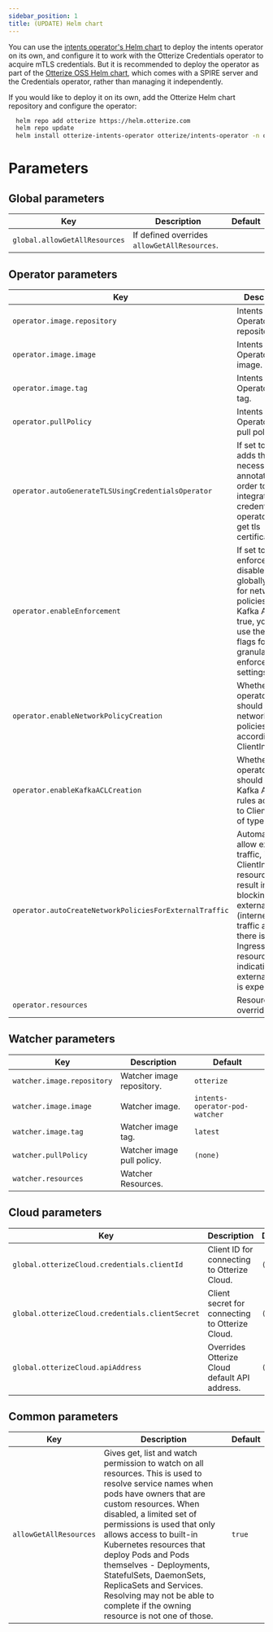 ```yaml
---
sidebar_position: 1
title: (UPDATE) Helm chart
---
```


You can use the [intents operator's Helm chart](https://github.com/otterize/helm-charts/tree/main/intents-operator) to deploy the intents operator on its own, and configure it to work with the Otterize Credentials operator to acquire mTLS credentials.
But it is recommended to deploy the operator as part of the [Otterize OSS Helm chart](https://github.com/otterize/helm-charts/tree/main/otterize-kubernetes), which comes with a SPIRE server and the Credentials operator, rather than managing it independently.

If you would like to deploy it on its own, add the Otterize Helm chart repository and configure the operator:
```bash
  helm repo add otterize https://helm.otterize.com
  helm repo update
  helm install otterize-intents-operator otterize/intents-operator -n otterize-system --create-namespace
```


# Parameters

## Global parameters
| Key                              | Description                                                                                                                                 | Default |
|----------------------------------|---------------------------------------------------------------------------------------------------------------------------------------------|---------|
| `global.allowGetAllResources`    | If defined overrides `allowGetAllResources`.                                                                                                |         |

## Operator parameters
| Key                                                    | Description                                                                                                                                                                                                  | Default            |
|--------------------------------------------------------|--------------------------------------------------------------------------------------------------------------------------------------------------------------------------------------------------------------|--------------------|
| `operator.image.repository`                            | Intents Operator image repository.                                                                                                                                                                           | `otterize`         |
| `operator.image.image`                                 | Intents Operator image.                                                                                                                                                                                      | `intents-operator` |
| `operator.image.tag`                                   | Intents Operator image tag.                                                                                                                                                                                  | `latest`           |
| `operator.pullPolicy`                                  | Intents Operator image pull policy.                                                                                                                                                                          | `(none)`           |
| `operator.autoGenerateTLSUsingCredentialsOperator`        | If set to true, adds the necessary pod annotations in order to integrate with credentials-operator, and get tls certificate.                                                                                 | `false`            |
| `operator.enableEnforcement`                           | If set to false, enforcement is disabled globally (both for network policies and Kafka ACL). If true, you may use the other flags for more granular enforcement settings                                     | `true`             |
| `operator.enableNetworkPolicyCreation`                 | Whether the operator should create network policies according to ClientIntents                                                                                                                               | `true`             |
| `operator.enableKafkaACLCreation`                      | Whether the operator should create Kafka ACL rules according to ClientIntents of type Kafka                                                                                                                  | `true`             |
| `operator.autoCreateNetworkPoliciesForExternalTraffic` | Automatically allow external traffic, if a new ClientIntents resource would result in blocking external (internet) traffic and there is an Ingress/Service resource indicating external traffic is expected. | `true`             |
| `operator.resources`                                   | Resources override.                                                                                                                                                                                          |                    |

## Watcher parameters
| Key                        | Description                | Default                        |
|----------------------------|----------------------------|--------------------------------|
| `watcher.image.repository` | Watcher image repository.  | `otterize`                     |
| `watcher.image.image`      | Watcher image.             | `intents-operator-pod-watcher` |
| `watcher.image.tag`        | Watcher image tag.         | `latest`                       |
| `watcher.pullPolicy`       | Watcher image pull policy. | `(none)`                       |
| `watcher.resources`        | Watcher Resources.         |                                |

## Cloud parameters
| Key                                             | Description                                     | Default  |
|-------------------------------------------------|-------------------------------------------------|----------|
| `global.otterizeCloud.credentials.clientId`     | Client ID for connecting to Otterize Cloud.     | `(none)` |
| `global.otterizeCloud.credentials.clientSecret` | Client secret for connecting to Otterize Cloud. | `(none)` |
| `global.otterizeCloud.apiAddress`               | Overrides Otterize Cloud default API address.   | `(none)` |

## Common parameters
| Key                    | Description                                                                                                                                                                                                                                                                                                                                                                                                                                                   | Default |
|------------------------|---------------------------------------------------------------------------------------------------------------------------------------------------------------------------------------------------------------------------------------------------------------------------------------------------------------------------------------------------------------------------------------------------------------------------------------------------------------|---------|
| `allowGetAllResources` | Gives get, list and watch permission to watch on all resources. This is used to resolve service names when pods have owners that are custom resources. When disabled, a limited set of permissions is used that only allows access to built-in Kubernetes resources that deploy Pods and Pods themselves - Deployments, StatefulSets, DaemonSets, ReplicaSets and Services. Resolving may not be able to complete if the owning resource is not one of those. | `true`  |

